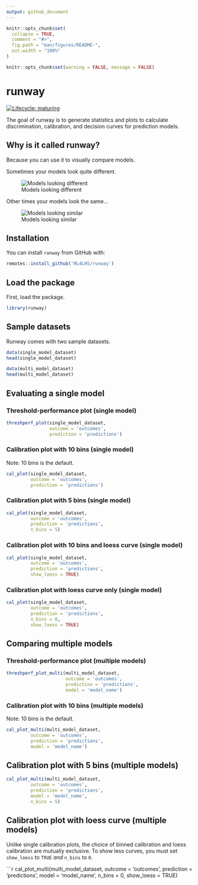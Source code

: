```yaml
---
output: github_document
---
```


<!-- README.md is generated from README.Rmd. Please edit that file -->

```r
knitr::opts_chunk$set(
  collapse = TRUE,
  comment = "#>",
  fig.path = "man/figures/README-",
  out.width = "100%"
)

knitr::opts_chunk$set(warning = FALSE, message = FALSE)
```

# runway

<!-- badges: start -->
[![Lifecycle: maturing](https://img.shields.io/badge/lifecycle-maturing-blue.svg)](https://www.tidyverse.org/lifecycle/#maturing)
<!-- badges: end -->

The goal of runway is to generate statistics and plots to calculate discrimination, calibration, and decision curves for prediction models.

## Why is it called runway?

Because you can use it to visually compare models.

Sometimes your models look quite different.

![Models looking different](https://i.pinimg.com/originals/2e/3d/14/2e3d14e6f382c6850685b5aaaff34fec.gif)

Other times your models look the same...

![Models looking similar](https://pbs.twimg.com/media/Eg7RZKoXcAAhvKw?format=jpg&name=360x360)

## Installation

You can install `runway` from GitHub with:

```r
remotes::install_github('ML4LHS/runway')
```

## Load the package

First, load the package.

```r
library(runway)
```

## Sample datasets

Runway comes with two sample datasets.

```r
data(single_model_dataset)
head(single_model_dataset)

data(multi_model_dataset)
head(multi_model_dataset)
```


## Evaluating a single model

### Threshold-performance plot (single model)

```r
threshperf_plot(single_model_dataset,
                outcome = 'outcomes',
                prediction = 'predictions')
```


### Calibration plot with 10 bins (single model)

Note: 10 bins is the default.

```r
cal_plot(single_model_dataset,
         outcome = 'outcomes', 
         prediction = 'predictions')
```

### Calibration plot with 5 bins (single model)

```r
cal_plot(single_model_dataset,
         outcome = 'outcomes', 
         prediction = 'predictions',
         n_bins = 5)
```


### Calibration plot with 10 bins and loess curve (single model)

```r
cal_plot(single_model_dataset,
         outcome = 'outcomes', 
         prediction = 'predictions',
         show_loess = TRUE)
```

### Calibration plot with loess curve only (single model)

```r
cal_plot(single_model_dataset,
         outcome = 'outcomes', 
         prediction = 'predictions',
         n_bins = 0,
         show_loess = TRUE)
```


## Comparing multiple models


### Threshold-performance plot (multiple models)

```r
threshperf_plot_multi(multi_model_dataset,
                      outcome = 'outcomes',
                      prediction = 'predictions',
                      model = 'model_name')
```

### Calibration plot with 10 bins (multiple models)

Note: 10 bins is the default.

```r
cal_plot_multi(multi_model_dataset,
         outcome = 'outcomes',
         prediction = 'predictions',
         model = 'model_name')
```

## Calibration plot with 5 bins (multiple models)

```r
cal_plot_multi(multi_model_dataset,
         outcome = 'outcomes',
         prediction = 'predictions',
         model = 'model_name',
         n_bins = 5)
```


## Calibration plot with loess curve (multiple models)

Unlike single calibration plots, the choice of binned calibration and loess calibration are mutually exclusive. To show less curves, you must set `show_loess` to `TRUE` *and* `n_bins` to `0`.

```r
cal_plot_multi(multi_model_dataset,
         outcome = 'outcomes',
         prediction = 'predictions',
         model = 'model_name',
         n_bins = 0,
         show_loess = TRUE)
